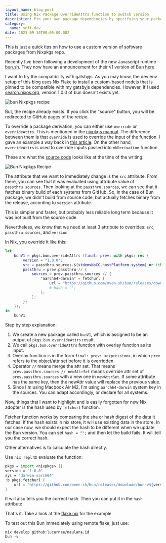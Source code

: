 ```yaml
---
layout_name: blog-post
title: Using Nix Package OverrideAttrs function to switch version
description: Pin your own package dependencies by specifying your package version
category:
  name: soft-dev
date: 2023-09-10T00:00:00.00Z
---
```


This is just a quick tips on how to use a custom version of software packages from Nixpkgs repo.

Recently I've been following a development of the new Javascript runtime [bun.sh](https://bun.sh).
They now have an announcement for their v1 version of Bun [here](https://bun.sh/blog/bun-v1.0).

I want to try the compatibility with gatsbyjs. As you may know, the dev env setup of this blog uses Nix Flake
to install a custom-based nodejs that is pinned to be compatible with my gatsbyjs dependencies.
However, if I used [search.nixos.org](https://search.nixos.org/packages?channel=unstable&from=0&size=50&sort=relevance&type=packages&query=bun), version 1.0.0
of bun doesn't exists yet.

![bun Nixpkgs recipe](./P1.png)

But, the recipe already exists. If you click the "source" button, you will be redirected to GitHub pages of the recipe.

To override a package derivation, you can either use `override` or `overrideAttrs`. This is mentioned in the [nixpkgs manual](https://nixos.org/manual/nixpkgs/stable/#chap-overrides).
The difference between them is that `override` is used to override the input of the function. I gave an example a way back in [this article](../2022--11--17--00--overriding-development-shell-dependencies-using-nix/).
On the other hand, `overrideAttrs` is used to override inputs passed into `mkDerivation` function.

These are what the [source code](https://github.com/NixOS/nixpkgs/tree/ecf1ea0cdb71e3631583e4d31defa8fcff447be4) looks like at the time of the writing:

![Bun Nixpkgs Recipe](./P2.png)

The attribute that we want to immediately change is the `src` attribute. From there, you can see that it was evaluated
using attribute value of `passthru.sources`. Then looking at the `passthru.sources`, we can see that it fetches
binary build of each systems from GitHub. So, in the case of Bun package, we didn't build from source code, but actually fetches binary from the release, according to `version` attribute.

This is simpler and faster, but probably less reliable long term because it was not built from the source code.

Nevertheless, we know that we need at least 3 attribute to overrides: `src`, `passthru.sources`, and `version`.

In Nix, you override it like this:

```nix
let
    bunV1 = pkgs.bun.overrideAttrs (final: prev: with pkgs; rec {
        version = "1.0.0";
        src = passthru.sources.${stdenvNoCC.hostPlatform.system} or (throw "Unsupported system: ${stdenvNoCC.hostPlatform.system}");
        passthru = prev.passthru // {
            sources = prev.passthru.sources // {
                "aarch64-darwin" = fetchurl {
                    url = "https://github.com/oven-sh/bun/releases/download/bun-v${version}/bun-darwin-aarch64.zip";
                    # hash = "";
                };
            };
        };
    });
in
    bunV1
```

Step by step explanation:

1. We create a new package called `bunV1`, which is assigned to be an output of `pkgs.bun.overrideAttrs` result.
2. We call `pkgs.bun.overrideAttrs` function with overlay function as its input.
3. Overlay function is in the form `final: prev: <expression>`, in which `prev` refers to the object/attr set before it is overridden.
4. Operator `//` means merge the attr set. That means `prev.passthru.sources // newAttrSet` means override attr set of `prev.passthru.sources` with a new one in `newAttrSet`.
   If some attribute has the same key, then the newAttr value will replace the previous value.
5. Since I'm using Macbook Air M2, I'm using `aarch64-darwin` system key in the sources. You can adapt accordingly, or
   declare for all systems.

Now, things that I want to highlight and is easily forgotten for new Nix adopter is the hash used by `fetchurl` function.

Fetcher function works by comparing the sha or hash digest of the data it fetches. If the hash exists in nix store, it will use existing data in the store.
In our case now, we should expect the hash to be different when we update the Bun version.
You can set `hash = "";` and then let the build fails. It will tell you the correct hash.

Other alternatives is to calculate the hash directly.

Use `nix repl` to evaluate the function:

```nix
pkgs = import <nixpkgs> {}
version = "1.0.0"
sys = "darwin-aarch64"
:b pkgs.fetchurl {
    url = "https://github.com/oven-sh/bun/releases/download/bun-v${version}/bun-${sys}.zip";
}
```

It will also tells you the correct hash. Then you can put it in the `hash` attribute.

That's it.
Take a look at the [flake.nix](https://github.com/lucernae/maulana.id/blob/main/flake.nix) for the example.

To test out this Bun immediately using remote flake, just use:

```shell
nix develop github:lucernae/maulana.id
bun -v
```
